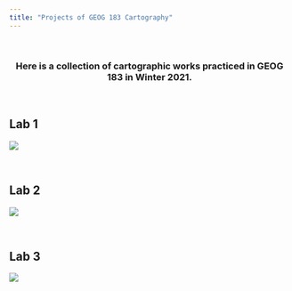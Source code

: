 ```yaml
---
title: "Projects of GEOG 183 Cartography"
---
```


<br />


<center>
### Here is a collection of cartographic works practiced in GEOG 183 in Winter 2021.
</center>


<br />

## Lab 1

![](img/StoneShiAssignment1.png)

<br />

## Lab 2

![](img/StoneShiAssignment2.png)

<br />

## Lab 3

![](img/StoneShiAssignment3.png)
